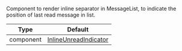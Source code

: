 Component to render inline separator in MessageList, to indicate the position of last read message in list.

| Type      | Default                                                                                                                                               |
| --------- | ----------------------------------------------------------------------------------------------------------------------------------------------------- |
| component | [InlineUnreadIndicator](https://github.com/GetStream/stream-chat-react-native/blob/main/package/src/components/MessageList/InlineUnreadIndicator.tsx) |

